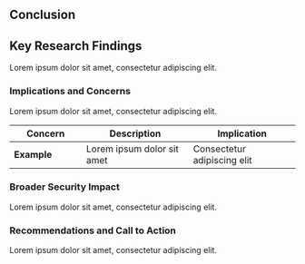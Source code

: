 ## Conclusion {#sec-conclusion}

::: {.callout-important}
## Key Research Findings

Lorem ipsum dolor sit amet, consectetur adipiscing elit.
:::

### Implications and Concerns

Lorem ipsum dolor sit amet, consectetur adipiscing elit.

| Concern | Description | Implication |
|---------|-------------|-------------|
| **Example** | Lorem ipsum dolor sit amet | Consectetur adipiscing elit |

### Broader Security Impact

Lorem ipsum dolor sit amet, consectetur adipiscing elit.

### Recommendations and Call to Action

Lorem ipsum dolor sit amet, consectetur adipiscing elit.
